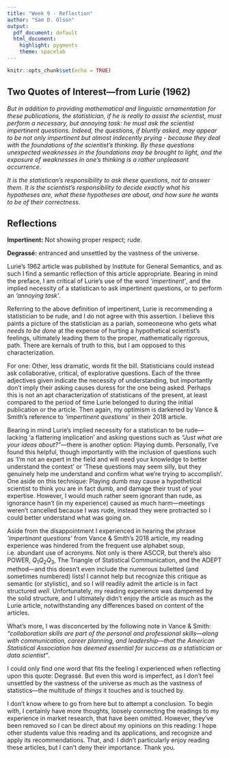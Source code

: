 ```yaml
---
title: "Week 9 - Reflection"
author: "Sam D. Olson"
output:
  pdf_document: default
  html_document:
    highlight: pygments
    theme: spacelab
---
```


```r
knitr::opts_chunk$set(echo = TRUE)
```

## Two Quotes of Interest---from Lurie (1962)

*But in addition to providing mathematical and linguistic ornamentation for these publications, the statistician, if he is really to assist the scientist, must perform a necessary, but annoying task: he must ask the scientist impertinent questions. Indeed, the questions, if bluntly asked, may appear to be not only impertinent but almost indecently prying - because they deal with the foundations of the scientist's thinking. By these questions unexpected weaknesses in the foundations may be brought to light, and the exposure of weaknesses in one's thinking is a rather unpleasant occurrence.*

*It is the statistican's responsibility to ask these questions, not to answer them. It is the scientist's responsibility to decide exactly what his hypotheses are, what these hypotheses are about, and how sure he wants to be of their correctness.*

## Reflections 

**Impertinent:** Not showing proper respect; rude.

**Degrassé:** entranced and unsettled by the vastness of the universe.

Lurie's 1962 article was published by Institute for General Semantics, and as such I find a semantic reflection of this article appropriate. Bearing in mind the preface, I am critical of Lurie's use of the word *'impertinent'*, and the implied necessity of a statistican to ask impertinent questions, or to perform an *'annoying task'*.

Referring to the above definition of impertinent, Lurie is recommending a statistician to be rude, and I do not agree with this assertion. I believe this paints a picture of the statistician as a pariah, someoneone who gets what *needs to be done* at the expense of hurting a hypothetical scientist's feelings, ultimately leading them to the proper, mathematically rigorous, path. There are kernals of truth to this, but I am opposed to this characterization.  

For one: Other, less dramatic, words fit the bill. Statisticians could instead ask collaborative, critical, of explorative questions. Each of the three adjectives given indicate the necessity of understanding, but importantly don't imply their asking causes duress for the one being asked. Perhaps this is not an apt characterization of statisticans of the present, at least compared to the period of time Lurie belonged to during the initial publication or the article. Then again, my optimism is darkened by Vance & Smith's reference to *'impertinent questions'* in their 2018 article. 

Bearing in mind Lurie's implied necessity for a statistican to be rude---lacking 'a flattering implication' and asking questions such as *"Just what are your ideas about?"*---there is another option: Playing dumb. Personally, I've found this helpful, though importantly with the inclusion of questions such as 'I'm not an expert in the field and will need your knowledge to better understand the context' or 'These questions may seem silly, but they genuinely help me understand and confirm what we're trying to accomplish'. One aside on this technique: Playing dumb may cause a hypothetical scientist to think you are in fact dumb, and damage their trust of your expertise. However, I would much rather seem ignorant than rude, as ignorance hasn't (in my experience) caused as much harm---meetings weren't cancelled because I was rude, instead they were protracted so I could better understand what was going on.

Aside from the disappointment I experienced in hearing the phrase *'impertinant questions'* from Vance & Smith's 2018 article, my reading experience was hindered from the frequent use alphabet soup, i.e. abundant use of acronyms. Not only is there ASCCR, but there's also POWER, $Q_1Q_2Q_3$, The Triangle of Statistical Communication, and the ADEPT method---and this doesn't even include the numerous bulletted (and sometimes numbered) lists! I cannot help but recognize this critique as semantic (or stylistic), and so I will readily admit the article is in fact structured *well*. Unfortunately, my reading experience was dampened by the solid structure, and I ultimately didn't enjoy the article as much as the Lurie article, notwithstanding any differences based on content of the articles.

What's more, I was disconcerted by the following note in Vance & Smith: *"collaboration skills are part of the personal and professional skills—along with communication, career planning, and leadership—that the American Statistical Association has deemed essential for success as a statistician or data scientist"*. 

I could only find one word that fits the feeling I experienced when reflecting upon this quote: Degrassé. But even this word is imperfect, as I don't feel unsettled by the vastness of the universe as much as the vastness of statistics---the multitude of *things* it touches and is touched by. 

I don't know where to go from here but to attempt a conclusion. To begin with, I certainly have more thoughts, loosely connecting the readings to my experience in market research, that have been omitted. However, they've been removed so I can be direct about my opinions on this reading: I hope other students value this reading and its applications, and recognize and apply its recommendations. That, and: I didn't particularly enjoy reading these articles, but I can't deny their importance. Thank you. 
